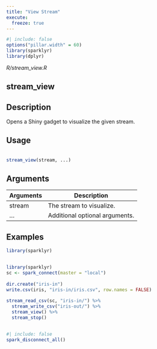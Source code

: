 ```yaml
---
title: "View Stream"
execute:
  freeze: true
---
```


```r
#| include: false
options("pillar.width" = 60)
library(sparklyr) 
library(dplyr)
```

*R/stream_view.R*

## stream_view

## Description
 Opens a Shiny gadget to visualize the given stream. 


## Usage
```r
 
stream_view(stream, ...) 
```

## Arguments
|Arguments|Description|
|---|---|
| stream | The stream to visualize. |
| ... | Additional optional arguments. |





## Examples
```r
library(sparklyr)
 
```
```r
 
library(sparklyr) 
sc <- spark_connect(master = "local") 
 
dir.create("iris-in") 
write.csv(iris, "iris-in/iris.csv", row.names = FALSE) 
 
stream_read_csv(sc, "iris-in/") %>% 
  stream_write_csv("iris-out/") %>% 
  stream_view() %>% 
  stream_stop() 
 
```



```r
#| include: false
spark_disconnect_all()
```
